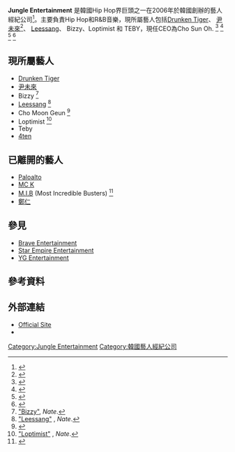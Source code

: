 {{infobox record label
|name           = Jungle Entertainment
|image_name     = 
|image_size     = 
|parent         =    
|founded        = {{Start date|2006|02}}
|founder        = Tiger JK
|distributor    = CJ E&M
|genre          = [[韓國嘻哈|韓國嘻哈]], [[R&B|R&B]]
|country        = {{flag|South Korea}}
|location       = [[首爾|首爾]]
|url            = {{URL|http://www.jungleent.com/|官方網站}}
}}
'''Jungle Entertainment''' 是韓國Hip Hop界巨頭之一{{link-en|Tiger JK|Tiger JK}}在2006年於韓國創辦的藝人經紀公司<ref>{{cite web|title=타이거JK, 팔불출 인증? “윤미래 홍보 스팸, 예뻐게 봐줘요”|url=http://www.tvreport.co.kr/?c=news&m=newsview&idx=165254|publisher=TV Report|accessdate=3 November 2011|language=Ko|archive-date=2016-03-03|archive-url=https://web.archive.org/web/20160303182026/http://www.tvreport.co.kr/?c=news&m=newsview&idx=165254|dead-url=no}}</ref>。主要負責Hip Hop和R&B音樂，現所屬藝人包括[[Drunken_Tiger|Drunken Tiger]]、 [[尹未來|尹未來]]<ref>{{cite web|title=윤미래 ‘Get It In’ 뮤비 비공개 영상 공개…타이거JK 리쌍 등장|url=http://www.tvreport.co.kr/?c=news&m=newsview&idx=167939|publisher=TV Report|accessdate=3 November 2011|language=Ko|archive-date=2015-07-17|archive-url=https://web.archive.org/web/20150717191403/http://www.tvreport.co.kr/?c=news&m=newsview&idx=167939|dead-url=no}}</ref>、 [[Leessang|Leessang]]、 Bizzy、Loptimist 和 TEBY，現任CEO為Cho Sun Oh. <ref>{{cite web|title=정글엔터테인먼트, 힙합본고장 미국서 콘서트|url=http://news.nate.com/view/20111103n25229|publisher=Nate|accessdate=3 November 2011|language=Ko|archive-date=2019-12-16|archive-url=https://web.archive.org/web/20191216131545/http://news.nate.com/view/20111103n25229|dead-url=no}}</ref> <ref>{{cite web|title=윤미래·타이거JK 소속 정글엔터테인먼트 미국 출격|url=http://news.nate.com/view/20111103n21804|publisher=Nate|accessdate=3 November 2011|language=Ko|archive-date=2019-12-16|archive-url=https://web.archive.org/web/20191216131549/http://news.nate.com/view/20111103n21804|dead-url=no}}</ref> <ref>{{cite web|title=‘케이팝 세계진출’ 대기업·연예기획사 뭉쳤다|url=http://news.nate.com/view/20111103n27946|publisher=Nate|accessdate=3 November 2011|language=Ko|archive-date=2019-12-16|archive-url=https://web.archive.org/web/20191216131551/http://news.nate.com/view/20111103n27946|dead-url=no}}</ref> <ref>{{cite web|title='한류를 세계로' CJ E&M '엠 라이브' K-POP 합동 출정식 현장|url=http://www.unionpress.co.kr/news/detail.php?number=135407&thread=06r02r02|publisher=Union Press|accessdate=3 November 2011|language=Ko|archive-date=2017-01-18|archive-url=https://web.archive.org/web/20170118075527/http://www.unionpress.co.kr/news/detail.php?number=135407&thread=06r02r02|dead-url=no}}</ref>

==現所屬藝人==
*[[Drunken_Tiger|Drunken Tiger]]
*[[尹未來|尹未來]]  
*Bizzy <ref>[http://search.nate.com/search/all.html?q=%BA%F1%C1%F6&hi=PR284395&ht=h_pf&csn=12&dsn=4&asn=001200370 "Bizzy"], ''Nate''.</ref>
*[[Leessang|Leessang]] <ref>[http://search.nate.com/search/all.html?q=%B8%AE%BD%D6&hi=PR3542&ht=h_pf&csn=12&dsn=4&asn=001200294 "Leessang"] {{Wayback|url=http://search.nate.com/search/all.html?q=%B8%AE%BD%D6&hi=PR3542&ht=h_pf&csn=12&dsn=4&asn=001200294 |date=20120905195335 }}, ''Nate''.</ref>
*Cho Moon Geun <ref>{{cite web|title='슈스케' 조문근, 훌쩍 떠난 가을여행..'자유로운 영혼'|url=http://osen.mt.co.kr/article/G1109310851|publisher=Osen|accessdate=3 November 2011|language=Ko|archive-date=2017-10-29|archive-url=https://web.archive.org/web/20171029124910/http://osen.mt.co.kr/article/G1109310851|dead-url=no}}</ref> 
*Loptimist <ref>[http://search.nate.com/search/all.html?q=%B6%F8%C6%BC%B9%CC%BD%BA%C6%AE&hi=PR314872&ht=h_pf&csn=12&dsn=4&asn=001200370 "Loptimist"] {{Wayback|url=http://search.nate.com/search/all.html?q=%B6%F8%C6%BC%B9%CC%BD%BA%C6%AE&hi=PR314872&ht=h_pf&csn=12&dsn=4&asn=001200370 |date=20200405154903 }}, ''Nate''.</ref>
*Teby
*[[4ten|4ten]]

==已離開的藝人==
*[[Paloalto_(藝人)|Paloalto]]
*[[MC_K|MC K]]
*[[M.I.B|M.I.B]] (Most Incredible Busters) <ref>{{cite web|title=MIB ‘실력파’ 붙여도 아깝지않은 무대장악력, 빅뱅 넘보나|url=http://www.newsen.com/news_view.php?uid=201110310907261002|publisher=Newsen|accessdate=3 November 2011|language=Ko|archive-date=2018-06-25|archive-url=https://web.archive.org/web/20180625050226/http://www.newsen.com/news_view.php?uid=201110310907261002|dead-url=no}}</ref>
*[[鄭仁|鄭仁]]

==參見==
*[[Brave娛樂|Brave Entertainment]]
*[[明星帝國娛樂|Star Empire Entertainment]]
*[[YG_Entertainment|YG Entertainment]]

==參考資料==
{{reflist|2}}

==外部連結==
* [https://web.archive.org/web/20170125193300/http://jungleent.com/ Official Site]
* {{Twitter|jungle_ent}}

[[Category:Jungle_Entertainment|Category:Jungle Entertainment]]
[[Category:韓國藝人經紀公司|Category:韓國藝人經紀公司]]